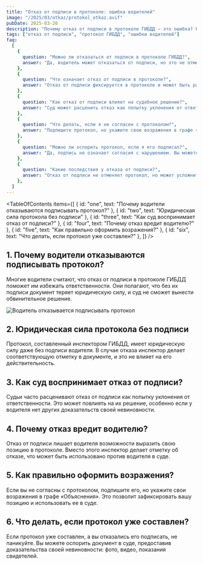 ```yaml
---
title: "Отказ от подписи в протоколе: ошибка водителей"
image: "/2025/03/otkaz/protokol_otkaz.avif"
pubDate: 2025-03-20
description: "Почему отказ от подписи в протоколе ГИБДД — это ошибка? Разбираем, как такое поведение влияет на решение суда и почему водители получают обратный эффект."
tags: ["отказ от подписи", "протокол ГИБДД", "ошибки водителей"]
faq:
  [
    {
      question: "Можно ли отказаться от подписи в протоколе ГИБДД?",
      answer: "Да, водитель может отказаться от подписи, но это не отменяет юридической силы документа и может негативно повлиять на решение суда.",
    },
    {
      question: "Что означает отказ от подписи в протоколе?",
      answer: "Отказ от подписи фиксируется в протоколе и может быть расценен как несогласие с нарушением, но это не отменяет факта составления документа.",
    },
    {
      question: "Как отказ от подписи влияет на судебное решение?",
      answer: "Суд может расценить отказ как попытку уклонения от ответственности, что увеличивает вероятность вынесения обвинительного постановления.",
    },
    {
      question: "Что делать, если я не согласен с протоколом?",
      answer: "Подпишите протокол, но укажите свои возражения в графе «Объяснения». Это поможет защитить ваши интересы в суде.",
    },
    {
      question: "Можно ли оспорить протокол, если я его подписал?",
      answer: "Да, подпись не означает согласия с нарушением. Вы можете оспорить протокол в суде, предоставив доказательства своей невиновности.",
    },
    {
      question: "Какие последствия у отказа от подписи?",
      answer: "Отказ от подписи не отменяет протокол, но может усложнить вашу защиту в суде, так как судья может расценить это как попытку уклонения.",
    },
  ]
---
```



<TableOfContents
  items={[
    { id: "one", text: "Почему водители отказываются подписывать протокол?" },
    { id: "two", text: "Юридическая сила протокола без подписи" },
    { id: "three", text: "Как суд воспринимает отказ от подписи?" },
    { id: "four", text: "Почему отказ вредит водителю?" },
    { id: "five", text: "Как правильно оформить возражения?" },
    { id: "six", text: "Что делать, если протокол уже составлен?" },
  ]}
/>

<section class="article-section" id="one">

## 1. Почему водители отказываются подписывать протокол?

Многие водители считают, что отказ от подписи в протоколе ГИБДД поможет им избежать ответственности. Они полагают, что без их подписи документ теряет юридическую силу, и суд не сможет вынести обвинительное решение.

<Image
  src="/2025/03/inspec/otkaz_podpis.avif"
  alt="Водитель отказывается подписывать протокол"
  counter={1}
/>

<Zametka text="Однако это заблуждение. Отказ от подписи не отменяет юридической силы административного протокола составленного в отношении водителя." />

<Alert text="Отказ от подписи может быть расценен как попытка уклонения от ответственности, что только усугубит ситуацию." />

</section>

<section class="article-section" id="two">

## 2. Юридическая сила протокола без подписи

Протокол, составленный инспектором ГИБДД, имеет юридическую силу даже без подписи водителя. В случае отказа инспектор делает соответствующую отметку в документе, и это не влияет на его действительность.

<Zametka text="Согласно статье 28.2 КоАП РФ, протокол об административном правонарушении считается действительным, даже если водитель отказался его подписать." />

<Alert text="Отказ от подписи не отменяет протокол, но может негативно повлиять на решение суда." />

</section>

<section class="article-section" id="three">

## 3. Как суд воспринимает отказ от подписи?

Судьи часто расценивают отказ от подписи как попытку уклонения от ответственности. Это может повлиять на их решение, особенно если у водителя нет других доказательств своей невиновности.

<Zametka text="Суд может посчитать, что водитель пытается скрыть факт нарушения, что увеличивает вероятность вынесения обвинительного постановления." />

<Alert text="Отказ от подписи не является доказательством невиновности и не защищает от штрафа или других санкций." />

</section>

<section class="article-section" id="four">

## 4. Почему отказ вредит водителю?

Отказ от подписи лишает водителя возможности выразить свою позицию в протоколе. Вместо этого инспектор делает отметку об отказе, что может быть использовано против водителя в суде.

<Zametka text="Подпись в протоколе — это не согласие с нарушением, а подтверждение того, что вы ознакомлены с документом." />

<Alert text="Отказ от подписи может быть расценен как неуважение к закону, что усложняет защиту в суде." />

</section>

<section class="article-section" id="five">

## 5. Как правильно оформить возражения?

Если вы не согласны с протоколом, подпишите его, но укажите свои возражения в графе «Объяснения». Это позволит зафиксировать вашу позицию и использовать ее в суде.

<Zametka text="Указание возражений в протоколе — это ваше право, закрепленное в статье 28.2 КоАП РФ." />

<Alert text="Четко сформулированные возражения помогут защитить ваши интересы и доказать невиновность." />

</section>

<section class="article-section" id="six">

## 6. Что делать, если протокол уже составлен?

Если протокол уже составлен, а вы отказались его подписать, не паникуйте. Вы можете оспорить документ в суде, предоставив доказательства своей невиновности: фото, видео, показания свидетелей.

<Zametka text="Даже если вы подписали протокол, это не означает согласия с нарушением. Вы всегда можете оспорить его в суде." />

<Alert text="Главное — действовать грамотно и использовать все доступные способы защиты своих прав." />

<AvtouristCard title="Консультация автоюриста в г. Сургуте, ХМАО-Югры" />

</section>
